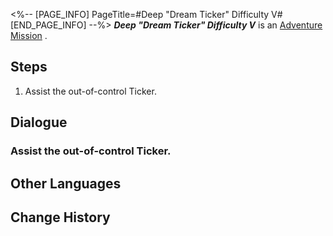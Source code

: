 <%-- [PAGE_INFO]
PageTitle=#Deep "Dream Ticker" Difficulty V#
[END_PAGE_INFO] --%>
{{Stub|Dialogue, characters, and location(s)}}
{{Mission Infobox
|id            = 8020212
|title         = 
|image         = Mission Deep "Dream Ticker" Difficulty V.png
|type          = Adventure
|event_name    = 
|chapter       = 
|requirements  = 
|summary       = <!--official mission summary from Fate's Atlas-->
|characters    = <!--characters that appear in this mission-->
|startLocation = <!--location as it intially appears on the mission screen-->
|world         = <!--i.e. Penacony-->
|area          = <!--i.e. A Child's Dream-->
|prev          = 
|next          = 
|exp           = 
|credits       = 
|stellarJade   = 
|other         = 
}}
'''''Deep "Dream Ticker" Difficulty V''''' is an [[Adventure Mission]]<!--in [world]-->.

==Steps==
# Assist the out-of-control Ticker.

<!--
==Gameplay Notes==

--><!--
==Trial Character==

-->
==Dialogue==
{{Stub Dialogue}}
===Assist the out-of-control Ticker.===
{{Mission Description|type=adventure|location=<!--to be added-->|Many prison areas have been taken over by these strange Tickers. You have to find a way to fix them, so they don't interfere with the rebuilding of Dreamville.}}
{{Dialogue Start}}
:{{tx}}
{{Dialogue End}}

==Other Languages==
{{Other Languages
|en   = Deep "Dream Ticker" Difficulty V
|zhs  = 深层「梦境迷钟」难度V
|zht  = 深層「夢境迷鐘」難度V
|ja   = 深層夢境「夢境の迷い時計」難易度V
|ko   = 깊은 층 「꿈세계 시계」 난이도 V
|es   = Minutero onírico profundo, dificultad V
|fr   = Profondeurs : « Horloge des rêves » difficulté V
|ru   = Нижний мир: Ходики Мира грёз V
|th   = "นาฬิกาในห้วงฝัน" ชั้นลึก ระดับความยาก V
|vi   = "Đồng Hồ Mộng Mị" Tầng Sâu - Độ Khó V
|de   = Tief „Traumuhr“ Schwierigkeitsgrad V
|id   = "Jam Dunia Mimpi" yang Dalam: Tingkat Kesulitan V
|pt   = "Relógio Onírico" Profundo Dificuldade V
}}

==Change History==
{{Change History|2.0}}
